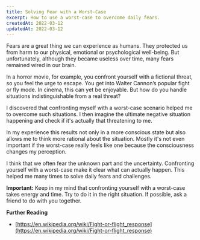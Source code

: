 ```yaml
--- 
title: Solving Fear with a Worst-Case
excerpt: How to use a worst-case to overcome daily fears.
createdAt: 2022-03-12
updatedAt: 2022-03-12
---
```


Fears are a great thing we can experience as humans. They protected us from harm to our physical, emotional or psychological well-being. But unfortunately, although they became useless  over time, many fears remained wired in our brain.

In a horror movie, for example, you confront yourself with a fictional threat, so you feel the urge to escape. You get into Walter Cannon’s popular fight or fly mode. In cinema, this can yet be enjoyable. But how do you handle situations indistinguishable from a real threat?

I discovered that confronting myself with a worst-case scenario helped me to overcome such situations. I then imagine the ultimate negative situation happening and check if it's actually that threatening to me.

In my experience this results not only in a more conscious state but also allows me to think more rational about the situation. Mostly it's not even important if the worst-case really feels like one because the consciousness changes my perception.

I think that we often fear the unknown part and the uncertainty. Confronting yourself with a worst-case make it clear what can actually happen. This helped me many times to solve daily fears and challenges.

**Important:** Keep in my mind that confronting yourself with a worst-case takes energy and time. Try to do it in the right situation. If possible, ask a friend to do with you together.

**Further Reading**

- [https://en.wikipedia.org/wiki/Fight-or-flight_response](https://en.wikipedia.org/wiki/Fight-or-flight_response)